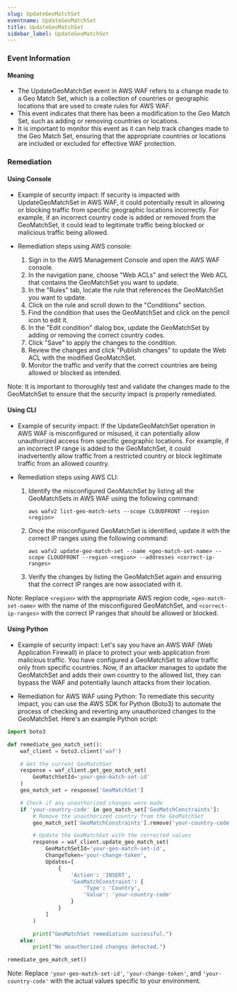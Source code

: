 ```yaml
--- 
slug: UpdateGeoMatchSet
eventname: UpdateGeoMatchSet
title: UpdateGeoMatchSet
sidebar_label: UpdateGeoMatchSet
---
```

                       
### Event Information

#### Meaning

- The UpdateGeoMatchSet event in AWS WAF refers to a change made to a Geo Match Set, which is a collection of countries or geographic locations that are used to create rules for AWS WAF.
- This event indicates that there has been a modification to the Geo Match Set, such as adding or removing countries or locations.
- It is important to monitor this event as it can help track changes made to the Geo Match Set, ensuring that the appropriate countries or locations are included or excluded for effective WAF protection.

### Remediation

#### Using Console

- Example of security impact: If security is impacted with UpdateGeoMatchSet in AWS WAF, it could potentially result in allowing or blocking traffic from specific geographic locations incorrectly. For example, if an incorrect country code is added or removed from the GeoMatchSet, it could lead to legitimate traffic being blocked or malicious traffic being allowed.

- Remediation steps using AWS console:
  1. Sign in to the AWS Management Console and open the AWS WAF console.
  2. In the navigation pane, choose "Web ACLs" and select the Web ACL that contains the GeoMatchSet you want to update.
  3. In the "Rules" tab, locate the rule that references the GeoMatchSet you want to update.
  4. Click on the rule and scroll down to the "Conditions" section.
  5. Find the condition that uses the GeoMatchSet and click on the pencil icon to edit it.
  6. In the "Edit condition" dialog box, update the GeoMatchSet by adding or removing the correct country codes.
  7. Click "Save" to apply the changes to the condition.
  8. Review the changes and click "Publish changes" to update the Web ACL with the modified GeoMatchSet.
  9. Monitor the traffic and verify that the correct countries are being allowed or blocked as intended.

Note: It is important to thoroughly test and validate the changes made to the GeoMatchSet to ensure that the security impact is properly remediated.

#### Using CLI

- Example of security impact: If the UpdateGeoMatchSet operation in AWS WAF is misconfigured or misused, it can potentially allow unauthorized access from specific geographic locations. For example, if an incorrect IP range is added to the GeoMatchSet, it could inadvertently allow traffic from a restricted country or block legitimate traffic from an allowed country.

- Remediation steps using AWS CLI:
  1. Identify the misconfigured GeoMatchSet by listing all the GeoMatchSets in AWS WAF using the following command:
     ```
     aws wafv2 list-geo-match-sets --scope CLOUDFRONT --region <region>
     ```
  2. Once the misconfigured GeoMatchSet is identified, update it with the correct IP ranges using the following command:
     ```
     aws wafv2 update-geo-match-set --name <geo-match-set-name> --scope CLOUDFRONT --region <region> --addresses <correct-ip-ranges>
     ```
  3. Verify the changes by listing the GeoMatchSet again and ensuring that the correct IP ranges are now associated with it.

Note: Replace `<region>` with the appropriate AWS region code, `<geo-match-set-name>` with the name of the misconfigured GeoMatchSet, and `<correct-ip-ranges>` with the correct IP ranges that should be allowed or blocked.

#### Using Python

- Example of security impact: Let's say you have an AWS WAF (Web Application Firewall) in place to protect your web application from malicious traffic. You have configured a GeoMatchSet to allow traffic only from specific countries. Now, if an attacker manages to update the GeoMatchSet and adds their own country to the allowed list, they can bypass the WAF and potentially launch attacks from their location.

- Remediation for AWS WAF using Python: To remediate this security impact, you can use the AWS SDK for Python (Boto3) to automate the process of checking and reverting any unauthorized changes to the GeoMatchSet. Here's an example Python script:

```python
import boto3

def remediate_geo_match_set():
    waf_client = boto3.client('waf')

    # Get the current GeoMatchSet
    response = waf_client.get_geo_match_set(
        GeoMatchSetId='your-geo-match-set-id'
    )
    geo_match_set = response['GeoMatchSet']

    # Check if any unauthorized changes were made
    if 'your-country-code' in geo_match_set['GeoMatchConstraints']:
        # Remove the unauthorized country from the GeoMatchSet
        geo_match_set['GeoMatchConstraints'].remove('your-country-code')

        # Update the GeoMatchSet with the corrected values
        response = waf_client.update_geo_match_set(
            GeoMatchSetId='your-geo-match-set-id',
            ChangeToken='your-change-token',
            Updates=[
                {
                    'Action': 'INSERT',
                    'GeoMatchConstraint': {
                        'Type': 'Country',
                        'Value': 'your-country-code'
                    }
                }
            ]
        )

        print("GeoMatchSet remediation successful.")
    else:
        print("No unauthorized changes detected.")

remediate_geo_match_set()
```

Note: Replace `'your-geo-match-set-id'`, `'your-change-token'`, and `'your-country-code'` with the actual values specific to your environment.


 